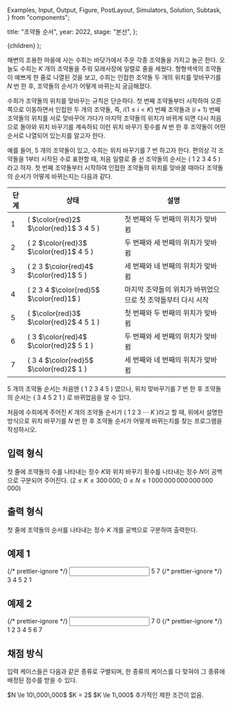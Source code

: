   Examples,
  Input,
  Output,
  Figure,
  PostLayout,
  Simulators,
  Solution,
  Subtask,
} from "components";

  title: "조약돌 순서",
  year: 2022,
  stage: "본선",
};

  <PostLayout meta={meta}>{children}</PostLayout>
);

해변의 조용한 마을에 사는 수희는 바닷가에서 주운 각종 조약돌을 가지고 놀곤 한다.
오늘도 수희는 $K$ 개의 조약돌을 주워 모래사장에 일렬로 줄을 세웠다.
형형색색의 조약돌이 예쁘게 한 줄로 나열된 것을 보고, 
수희는 인접한 조약돌 두 개의 위치를 맞바꾸기를 $N$ 번 한 후, 조약돌의 순서가 
어떻게 바뀌는지 궁금해졌다.

수희가 조약돌의 위치를 맞바꾸는 규칙은 단순하다. 
첫 번째 조약돌부터 시작하여 오른쪽으로 이동하면서 
인접한 두 개의 조약돌, 즉, $i(1 \le i < K)$ 번째 조약돌과 $(i+1)$ 번째 조약돌의 
위치를 서로 맞바꾸어 가다가 마지막 조약돌의 위치가 바뀌게 되면
다시 처음으로 돌아와 위치 바꾸기를 계속하되 이런 위치 바꾸기 횟수를 $N$ 번 한 후 
조약돌이 어떤 순서로 나열되어 있는지를 알고자 한다.

예를 들어, $5$ 개의 조약돌이 있고, 수희는 위치 바꾸기를 $7$ 번 하고자 한다.
편의상 각 조약돌을 $1$부터 시작된 수로 표현할 때, 
처음 일렬로 줄 선 조약돌의 순서는 $($ $1$ $2$ $3$ $4$ $5$ $)$ 라고 하자. 
첫 번째 조약돌부터 시작하여 인접한 조약돌의 위치를 
맞바꿀 때마다 조약돌의 순서가 어떻게 바뀌는지는 다음과 같다.

| 단계 | 상태 | 설명 |
| --- | --- | --- |
| $1$ | $($ $\color{red}2$ $\color{red}1$ $3$ $4$ $5$ $)$ | 첫 번째와 두 번째의 위치가 맞바뀜 |
| $2$ | $($ $2$ $\color{red}3$ $\color{red}1$ $4$ $5$ $)$ | 두 번째와 세 번째의 위치가 맞바뀜 |
| $3$ | $($ $2$ $3$ $\color{red}4$ $\color{red}1$ $5$ $)$ | 세 번째와 네 번째의 위치가 맞바뀜 |
| $4$ | $($ $2$ $3$ $4$ $\color{red}5$ $\color{red}1$ $)$ | 마지막 조약돌의 위치가 바뀌었으므로 첫 조약돌부터 다시 시작 |
| $5$ | $($ $\color{red}3$ $\color{red}2$ $4$ $5$ $1$ $)$ | 첫 번째와 두 번째의 위치가 맞바뀜 |
| $6$ | $($ $3$ $\color{red}4$ $\color{red}2$ $5$ $1$ $)$ | 두 번째와 세 번째의 위치가 맞바뀜 |
| $7$ | $($ $3$ $4$ $\color{red}5$ $\color{red}2$ $1$ $)$ | 세 번째와 네 번째의 위치가 맞바뀜 |

$5$ 개의 조약돌 순서는 처음엔 $($ $1$ $2$ $3$ $4$ $5$ $)$ 였으나, 위치 맞바꾸기를 
$7$ 번 한 후 조약돌의 순서는 $($ $3$ $4$ $5$ $2$ $1$ $)$ 로 바뀌었음을 알 수 있다.

처음에 수희에게 주어진 $K$ 개의 조약돌 순서가 $($ $1$ $2$ $3$ $\cdots$ $K$ $)$라고 할 때,
위에서 설명한 방식으로 위치 바꾸기를 $N$ 번 한 후 조약돌 순서가 어떻게
바뀌는지를 찾는 프로그램을 작성하시오.

## 입력 형식

첫 줄에 조약돌의 수를 나타내는 정수 $K$와 위치 바꾸기 횟수를 나타내는 정수 $N$이
공백으로 구분되어 주어진다.
($2 \le K \le 300\,000;$ 
$0 \le N \le 1\,000\,000\,000\,000\,000\,000$)

## 출력 형식

첫 줄에 조약돌의 순서를 나타내는 정수 $K$ 개를 공백으로 구분하여 출력한다.

## 예제 1

<Examples>
  {/* prettier-ignore */}
  <Input>
5 7
  </Input>
  {/* prettier-ignore */}
  <Output>
3 4 5 2 1
  </Output>
</Examples>

## 예제 2

<Examples>
  {/* prettier-ignore */}
  <Input>
7 0
  </Input>
  {/* prettier-ignore */}
  <Output>
1 2 3 4 5 6 7
  </Output>
</Examples>


## 채점 방식

입력 케이스들은 다음과 같은 종류로 구별되며, 한 종류의 케이스를 다 맞혀야 
그 종류에 배정된 점수를 받을 수 있다.

<Subtask index={1} score={43}>
  $N \le 10\,000\,000$
</Subtask>
<Subtask index={2} score={9}>
  $K = 2$
</Subtask>
<Subtask index={3} score={41}>
  $K \le 1\,000$
</Subtask>
<Subtask index={4} score={7}>
  추가적인 제한 조건이 없음.
</Subtask>
